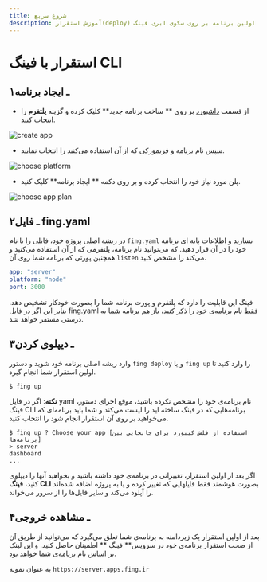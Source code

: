 ```yaml
---
title: شروع سریع
description: آموزش استقرار(deploy) اولین برنامه بر روی سکوی ابری فینگ
---
```



# استقرار با فینگ CLI

## ۱ـ ایجاد برنامه

- از قسمت ‌[داشبورد](https://cloud.fing.ir) بر روی ** ساخت برنامه جدید** کلیک کرده و گزینه **پلتفرم** را انتخاب کنید.

![create app](/images/create-app.jpg)

- سپس نام برنامه و فریمورکی که از آن استفاده می‌کنید را انتخاب نمایید.

![choose platform](/images/choose-platform.jpg)

- پلن مورد نیاز خود را انتخاب کرده و بر روی دکمه ** ایجاد برنامه** کلیک کنید.

![choose app plan](/images/choose-plan.jpg)

## ۲ـ فایل fing.yaml

در ریشه اصلی پروژه خود، فایلی را با نام `fing.yaml` بسازید و اطلاعات پایه ای برنامه خود را در آن قرار دهید. که می‌توانید نام برنامه، پلتفرمی که از آن استفاده می‌کنید و همچنین پورتی که برنامه شما روی آن `listen` می‌کند را مشخص کنید.

```yaml
app: "server"
platform: "node"
port: 3000
```
<Notice variant="info">
  فینگ این قابلیت را دارد که پلتفرم و پورت برنامه شما را بصورت خودکار تشخیص دهد. بنابر این اگر در فایل fing.yaml فقط نام برنامه‌ی خود را ذکر کنید، باز هم برنامه شما به درستی مستقر خواهد شد.
</Notice>

## ۳ـ دیپلوی کردن

وارد ریشه اصلی برنامه خود شوید و دستور `fing deploy` و یا `fing up` را وارد کنید تا اولین استقرار شما انجام گیرد.

```
$ fing up
```

<Notice variant="info">
  <strong>نکته</strong>: اگر در فایل yaml نام برنامه‌ی خود را مشخص نکرده باشید،
  موقع اجرای دستور، فینگ CLI برنامه‌هایی که در فینگ ساخته اید را لیست می‌کند و
  شما باید برنامه‌ای که می‌خواهید بر روی آن استقرار انجام شود را انتخاب کنید.
</Notice>

```
$ fing up ? Choose your app [استفاده از فلش کیبورد برای جابجایی بین برنامه‌ها]
> server
dashboard
...
```

<Notice variant="info">
  اگر بعد از اولین استقرار، تغییراتی در برنامه‌ی خود داشته باشید و بخواهید آنها
  را دیپلوی کنید، <strong>فینگ CLI</strong> بصورت هوشمند فقط فایلهایی که تغییر
  کرده و یا به پروژه اضافه شده‌اند را آپلود می‌کند و سایر فایل‌ها را از سرور
  می‌خواند.
</Notice>

## ۴ـ مشاهده خروجی

بعد از اولین استقرار یک زیردامنه به برنامه‌ی شما تعلق می‌گیرد که می‌توانید از طریق آن از صحت استقرار برنامه‌ی خود در سرویس** فینگ ** اطمینان حاصل کنید. و این لینک بر اساس نام برنامه‌ی شما خواهد بود.

به عنوان نمونه
`https://server.apps.fing.ir`

